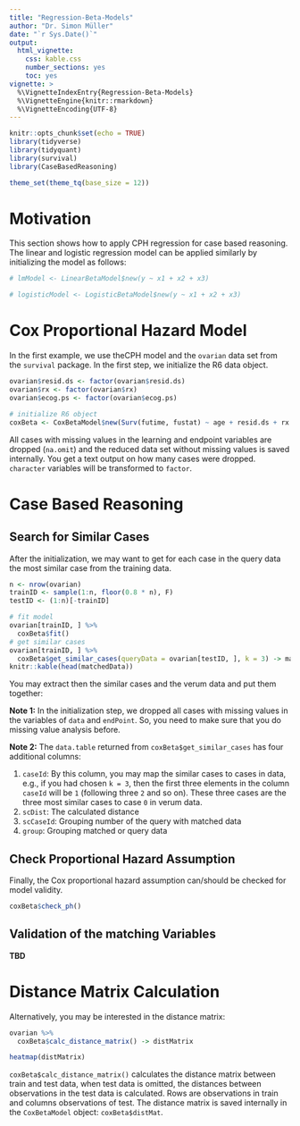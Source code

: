 ```yaml
---
title: "Regression-Beta-Models"
author: "Dr. Simon Müller"
date: "`r Sys.Date()`"
output:
  html_vignette:
    css: kable.css
    number_sections: yes
    toc: yes
vignette: >
  %\VignetteIndexEntry{Regression-Beta-Models}
  %\VignetteEngine{knitr::rmarkdown}
  %\VignetteEncoding{UTF-8}
---
```


```r
knitr::opts_chunk$set(echo = TRUE)
library(tidyverse)
library(tidyquant)
library(survival)
library(CaseBasedReasoning)

theme_set(theme_tq(base_size = 12))
```

# Motivation

This section shows how to apply CPH regression for case based reasoning. The linear and logistic regression model can be applied similarly by initializing the model as follows:

```r
# lmModel <- LinearBetaModel$new(y ~ x1 + x2 + x3)
```

```r
# logisticModel <- LogisticBetaModel$new(y ~ x1 + x2 + x3)
```

# Cox Proportional Hazard Model 

In the first example, we use theCPH model and the `ovarian` data set from the 
`survival` package. In the first step, we initialize the R6 data object. 

```r
ovarian$resid.ds <- factor(ovarian$resid.ds)
ovarian$rx <- factor(ovarian$rx)
ovarian$ecog.ps <- factor(ovarian$ecog.ps)

# initialize R6 object
coxBeta <- CoxBetaModel$new(Surv(futime, fustat) ~ age + resid.ds + rx + ecog.ps)
```
All cases with missing values in the learning and endpoint variables are dropped (`na.omit`) and the reduced data set without missing values is saved internally. You get a text output on how many cases were dropped. `character` variables will be transformed to `factor`.


# Case Based Reasoning 

## Search for Similar Cases 

After the initialization, we may want to get for each case in the query data the most similar case from the training data. 

```r
n <- nrow(ovarian)
trainID <- sample(1:n, floor(0.8 * n), F)
testID <- (1:n)[-trainID]

# fit model 
ovarian[trainID, ] %>% 
  coxBeta$fit()
# get similar cases
ovarian[trainID, ] %>%
  coxBeta$get_similar_cases(queryData = ovarian[testID, ], k = 3) -> matchedData
knitr::kable(head(matchedData))
```

You may extract then the similar cases and the verum data and put them together:

**Note 1:** In the initialization step, we dropped all cases with missing values in the variables of ` data` and ` endPoint`. So, you need to make sure that you do missing value analysis before.

**Note 2:** The `data.table` returned from `coxBeta$get_similar_cases` has four additional columns:

1. `caseId`: By this column, you may map the similar cases to cases in data, e.g., if you had chosen ` k = 3`, then the first three elements in the column `caseId` will be ` 1` (following three ` 2` and so on). These three cases are the three most similar cases to case ` 0` in verum data.
2. `scDist`: The calculated distance
3. `scCaseId`: Grouping number of the query with matched data
4. `group`: Grouping matched or query data


## Check Proportional Hazard Assumption

Finally, the Cox proportional hazard assumption can/should be checked for model
validity.

```r
coxBeta$check_ph()
```

## Validation of the matching Variables

**TBD**

# Distance Matrix Calculation

Alternatively, you may be interested in the distance matrix:

```r
ovarian %>%
  coxBeta$calc_distance_matrix() -> distMatrix

heatmap(distMatrix)
```
`coxBeta$calc_distance_matrix()` calculates the distance matrix between train and test data, when test data is omitted, the distances between observations in the test data is calculated. Rows are observations in train and columns observations of test.
The distance matrix is saved internally in the `CoxBetaModel` object: `coxBeta$distMat`.